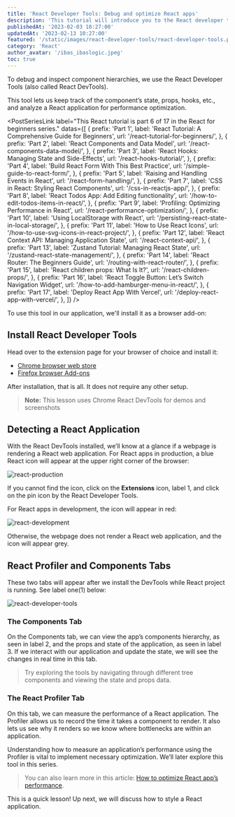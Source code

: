 ```yaml
---
title: 'React Developer Tools: Debug and optimize React apps'
description: 'This tutorial will introduce you to the React developer tools and get started with analyzing a React application for performance optimization.'
publishedAt: '2023-02-03 10:27:00'
updatedAt: '2023-02-13 10:27:00'
featured: '/static/images/react-developer-tools/react-developer-tools.png'
category: 'React'
author_avatar: '/ibas_ibaslogic.jpeg'
toc: true
---
```


To debug and inspect component hierarchies, we use the React Developer Tools (also called React DevTools). 

This tool lets us keep track of the component’s state, props, hooks, etc., and analyze a React application for performance optimization. 

<PostSeriesLink
  label="This React tutorial is part 6 of 17 in the React for beginners series."
  datas={[
    {
      prefix: 'Part 1',
      label: 'React Tutorial: A Comprehensive Guide for Beginners',
      url: '/react-tutorial-for-beginners/',
    },
    {
      prefix: 'Part 2',
      label: 'React Components and Data Model',
      url: '/react-components-data-model/',
    },
    {
      prefix: 'Part 3',
      label: 'React Hooks: Managing State and Side-Effects',
      url: '/react-hooks-tutorial/',
    },
    {
      prefix: 'Part 4',
      label: 'Build React Form With This Best Practice',
      url: '/simple-guide-to-react-form/',
    },
    {
      prefix: 'Part 5',
      label: 'Raising and Handling Events in React',
      url: '/react-form-handling/',
    },
    {
      prefix: 'Part 7',
      label: 'CSS in React: Styling React Components',
      url: '/css-in-reactjs-app/',
    },
    {
      prefix: 'Part 8',
      label: 'React Todos App: Add Editing functionality',
      url: '/how-to-edit-todos-items-in-react/',
    },
    {
      prefix: 'Part 9',
      label: 'Profiling: Optimizing Performance in React',
      url: '/react-performance-optimization/',
    },
    {
      prefix: 'Part 10',
      label: 'Using LocalStorage with React',
      url: '/persisting-react-state-in-local-storage/',
    },
    {
      prefix: 'Part 11',
      label: 'How to Use React Icons',
      url: '/how-to-use-svg-icons-in-react-project/',
    },
    {
      prefix: 'Part 12',
      label: 'React Context API: Managing Application State',
      url: '/react-context-api/',
    },
    {
      prefix: 'Part 13',
      label: 'Zustand Tutorial: Managing React State',
      url: '/zustand-react-state-management/',
    },
    {
      prefix: 'Part 14',
      label: 'React Router: The Beginners Guide',
      url: '/routing-with-react-router/',
    },
    {
      prefix: 'Part 15',
      label: 'React children props: What Is It?',
      url: '/react-children-props/',
    },
    {
      prefix: 'Part 16',
      label: 'React Toggle Button: Let’s Switch Navigation Widget',
      url: '/how-to-add-hamburger-menu-in-react/',
    },
    {
      prefix: 'Part 17',
      label: 'Deploy React App With Vercel',
      url: '/deploy-react-app-with-vercel/',
    },
  ]}
/>

To use this tool in our application, we'll install it as a browser add-on:

## Install React Developer Tools

Head over to the extension page for your browser of choice and install it:

- [Chrome browser web store](https://chrome.google.com/webstore/detail/react-developer-tools/fmkadmapgofadopljbjfkapdkoienihi)
- [Firefox browser Add-ons](https://addons.mozilla.org/en-US/firefox/addon/react-devtools/)

After installation, that is all. It does not require any other setup.


> **Note:** This lesson uses Chrome React DevTools for demos and screenshots
## Detecting a React Application

With the React DevTools installed, we’ll know at a glance if a webpage is rendering a React web application. For React apps in production, a blue React icon will appear at the upper right corner of the browser:

![react-production](/static/images/react-developer-tools/react-production.png)

If you cannot find the icon, click on the **Extensions** icon, label 1, and click on the pin icon by the React Developer Tools. 

For React apps in development, the icon will appear in red:

![react-development](/static/images/react-developer-tools/react-development.png)

Otherwise, the webpage does not render a React web application, and the icon will appear grey. 

## React Profiler and Components Tabs

These two tabs will appear after we install the DevTools while React project is running. See label one(1) below:

![react-developer-tools](/static/images/react-developer-tools/react-developer-tools.png)

### The Components Tab

On the Components tab, we can view the app’s components hierarchy, as seen in label 2, and the props and state of the application, as seen in label 3. If we interact with our application and update the state, we will see the changes in real time in this tab.

> Try exploring the tools by navigating through different tree components and viewing the state and props data. 

### The React Profiler Tab

On this tab, we can measure the performance of a React application. The Profiler allows us to record the time it takes a component to render. It also lets us see why it renders so we know where bottlenecks are within an application.

Understanding how to measure an application’s performance using the Profiler is vital to implement necessary optimization. We’ll later explore this tool in this series.

> You can also learn more in this article: [How to optimize React app’s performance](https://blog.logrocket.com/optimizing-performance-react-app/).

This is a quick lesson! Up next, we will discuss how to style a React application. 

<PostNextUnit
  heading="Next part: CSS in React: Styling React Component"
  btnLabel="continue"
  url="/css-in-reactjs-app/"
/>